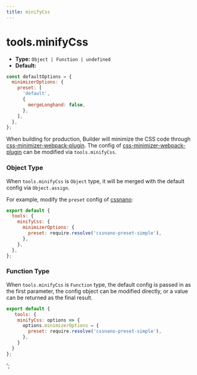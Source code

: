 ```yaml
---
title: minifyCss
---
```


# tools.minifyCss

- **Type:** `Object | Function | undefined`
- **Default:**

```js
const defaultOptions = {
  minimizerOptions: {
    preset: [
      'default',
      {
        mergeLonghand: false,
      },
    ],
  },
};
```

When building for production, Builder will minimize the CSS code through [css-minimizer-webpack-plugin](https://github.com/webpack-contrib/css-minimizer-webpack-plugin). The config of [css-minimizer-webpack-plugin](https://github.com/webpack-contrib/css-minimizer-webpack-plugin) can be modified via `tools.minifyCss`.

### Object Type

When `tools.minifyCss` is `Object` type, it will be merged with the default config via `Object.assign`.

For example, modify the `preset` config of [cssnano](https://cssnano.co/):

```js
export default {
  tools: {
    minifyCss: {
      minimizerOptions: {
        preset: require.resolve('cssnano-preset-simple'),
      },
    },
  },
};
```

### Function Type

When `tools.minifyCss` is `Function` type, the default config is passed in as the first parameter, the config object can be modified directly, or a value can be returned as the final result.

```js
export default {
   tools: {
    minifyCss: options => {
      options.minimizerOptions = {
        preset: require.resolve('cssnano-preset-simple'),
      },
    }
  }
};
```
';

